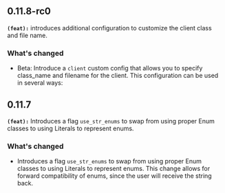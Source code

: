 ## 0.11.8-rc0
**`(feat):`** introduces additional configuration to customize the client class and file name.

### What's changed
- Beta: Introduce a `client` custom config that allows you to specify class_name and filename for the client. This configuration can be used in several ways:

## 0.11.7
**`(feat):`** Introduces a flag `use_str_enums` to swap from using proper Enum classes to using Literals to represent enums.

### What's changed
- Introduces a flag `use_str_enums` to swap from using proper Enum classes to using Literals to represent enums. This change allows for forward compatibility of enums, since the user will receive the string back.

